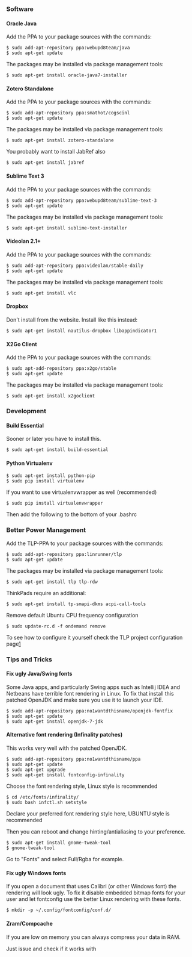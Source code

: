 === Software ===

==== Oracle Java ====

Add the PPA to your package sources with the commands:
 $ sudo add-apt-repository ppa:webupd8team/java
 $ sudo apt-get update

The packages may be installed via package management tools:
 $ sudo apt-get install oracle-java7-installer

==== Zotero Standalone ====

Add the PPA to your package sources with the commands:
 $ sudo add-apt-repository ppa:smathot/cogscinl
 $ sudo apt-get update

The packages may be installed via package management tools:
 $ sudo apt-get install zotero-standalone

You probably want to install JabRef also
 $ sudo apt-get install jabref

==== Sublime Text 3 ====

Add the PPA to your package sources with the commands:
 $ sudo add-apt-repository ppa:webupd8team/sublime-text-3
 $ sudo apt-get update

The packages may be installed via package management tools:
 $ sudo apt-get install sublime-text-installer

==== Videolan 2.1+ ====

Add the PPA to your package sources with the commands:
 $ sudo add-apt-repository ppa:videolan/stable-daily
 $ sudo apt-get update

The packages may be installed via package management tools:
 $ sudo apt-get install vlc

==== Dropbox ====

Don't install from the website. Install like this instead:

 $ sudo apt-get install nautilus-dropbox libappindicator1

==== X2Go Client ====

Add the PPA to your package sources with the commands:
 $ sudo apt-add-repository ppa:x2go/stable
 $ sudo apt-get update

The packages may be installed via package management tools:
 $ sudo apt-get install x2goclient

=== Development ===

==== Build Essential ====

Sooner or later you have to install this.

 $ sudo apt-get install build-essential

==== Python Virtualenv ====

 $ sudo apt-get install python-pip
 $ sudo pip install virtualenv

If you want to use virtualenvwrapper as well (recommended)
 $ sudo pip install virtualenvwrapper

Then add the following to the bottom of your .bashrc

{{hc|~/.bashrc|2=<nowiki>
export WORKON_HOME=$HOME/.virtualenvs
export PROJECT_HOME=$HOME/Projects
source /usr/local/bin/virtualenvwrapper.sh
</nowiki>
}}

=== Better Power Management ===

Add the TLP-PPA to your package sources with the commands:
 $ sudo add-apt-repository ppa:linrunner/tlp
 $ sudo apt-get update

The packages may be installed via package management tools:
 $ sudo apt-get install tlp tlp-rdw

ThinkPads require an additional:
 $ sudo apt-get install tp-smapi-dkms acpi-call-tools

Remove default Ubuntu CPU frequency configuration

 $ sudo update-rc.d -f ondemand remove

To see how to configure it yourself check the TLP project configuration page[http://linrunner.de/en/tlp/docs/tlp-configuration.html]

=== Tips and Tricks ===

==== Fix ugly Java/Swing fonts ====

Some Java apps, and particularly Swing apps such as Intellij IDEA and Netbeans have terrible font rendering in Linux. To fix that install this patched OpenJDK and make sure you use it to launch your IDE.

 $ sudo add-apt-repository ppa:no1wantdthisname/openjdk-fontfix
 $ sudo apt-get update
 $ sudo apt-get install openjdk-7-jdk

==== Alternative font rendering (Infinality patches) ====

This works very well with the patched OpenJDK.

 $ sudo add-apt-repository ppa:no1wantdthisname/ppa
 $ sudo apt-get update
 $ sudo apt-get upgrade
 $ sudo apt-get install fontconfig-infinality

Choose the font rendering style, Linux style is recommended
 $ cd /etc/fonts/infinality/
 $ sudo bash infctl.sh setstyle

Declare your preferred font rendering style here, UBUNTU style is recommended

{{hc|/etc/profile.d/infinality-settings.sh|2=<nowiki>
#Set the USE_STYLE variable below to try each example.
USE_STYLE="UBUNTU"
</nowiki>
}}

Then you can reboot and change hinting/antialiasing to your preference.

 $ sudo apt-get install gnome-tweak-tool
 $ gnome-tweak-tool

Go to "Fonts" and select Full/Rgba for example.

==== Fix ugly Windows fonts ====

If you open a document that uses Calibri (or other Windows font) the rendering will look ugly. To fix it disable embedded bitmap fonts for your user and let fontconfig use the better Linux rendering with these fonts.

 $ mkdir -p ~/.config/fontconfig/conf.d/

{{hc|~/.config/fontconfig/conf.d/20-no-embedded.conf|2=<nowiki>
<?xml version="1.0"?>
<!DOCTYPE fontconfig SYSTEM "fonts.dtd">
<fontconfig>
  <match target="font">
    <edit name="embeddedbitmap" mode="assign">
      <bool>false</bool>
    </edit>
  </match>
</fontconfig>
</nowiki>
}}

==== Zram/Compcache ====

If you are low on memory you can always compress your data in RAM.

Just issue {{ic|apt-get install zram-config}} and check if it works with {{ic|cat /proc/swaps}}